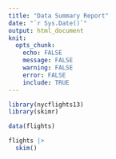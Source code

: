 ```yaml
---
title: "Data Summary Report"
date: "`r Sys.Date()`"
output: html_document
knit:
  opts_chunk:
    echo: FALSE
    message: FALSE
    warning: FALSE
    error: FALSE
    include: TRUE
---
```



```r
library(nycflights13)
library(skimr)
```


```r
data(flights)
```


```r
flights |> 
  skim()
```